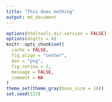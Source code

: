 ```yaml
---
title: "This does nothing"
output: md_document
---
```


```r
options(htmltools.dir.version = FALSE)
options(digits = 4)
knitr::opts_chunk$set(
  cache = FALSE,
  fig.align = "center",
  dev = "png",
  fig.retina = 2,
  message = FALSE,
  comment = NA
)
theme_set(theme_gray(base_size = 16))
set.seed(123)
```
